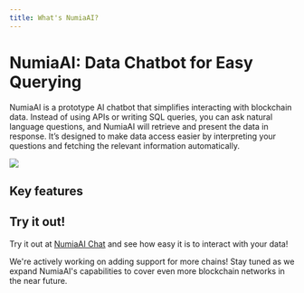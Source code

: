 ```yaml
---
title: What's NumiaAI?
---
```


# NumiaAI: Data Chatbot for Easy Querying

NumiaAI is a prototype AI chatbot that simplifies interacting with blockchain data. Instead of using APIs or writing SQL queries, you can ask natural language questions, and NumiaAI will retrieve and present the data in response. It’s designed to make data access easier by interpreting your questions and fetching the relevant information automatically.

<Image 
  src="/media/ai/chatbot.png"
/>

## Key features
<CardList cols={3}>
<Card 
  title="Natural language queries"
  description="Ask questions in plain language, and NumiaAI processes them to fetch the relevant data."
  icon="leaf"
  iconType="regular"
  iconSize="32px"
/>
<Card 
  title="Data insights"
  description="Receive both text-based answers and visual responses like charts for deeper analysis."
  icon="presentation-chart"
  iconType="regular"
  iconSize="32px"
/>
<Card 
  title="Simplified access"
  description="Streamline data querying by removing the need for complex APIs or SQL queries."
  icon="key"
  iconType="regular"
  iconSize="32px"
/>
</CardList>

## Try it out!

Try it out at [NumiaAI Chat](https://chat.numia.xyz/) and see how easy it is to interact with your data!

<Callout type="info" title="More chains coming soon">
We're actively working on adding support for more chains! Stay tuned as we expand NumiaAI's capabilities to cover even more blockchain networks in the near future.
</Callout>



